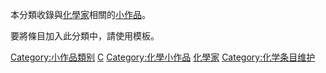 {{Catnav|頁面分類|自然科学|化学|化学小作品}}
{{Catnav|頁面分類|人类社会|知識|科学|科學小作品|科学家小作品}}
{{Catnav|頁面分類|人类社会|人物|人物小作品|各职业人物小作品|科学家小作品}}
{{Catnav|頁面分類|人类社会|人物|各職業人物|科学家|科学家小作品}}
{{Catnav|頁面分類|人类社会|人物|各職業人物|各职业人物小作品|科学家小作品}}
{{Catnav|頁面分類|人物|人物小作品|各职业人物小作品|科学家小作品}}
{{Catnav|頁面分類|人物|各職業人物|科学家|科学家小作品}}
{{Catnav|頁面分類|人物|各職業人物|各职业人物小作品|科学家小作品}}
{{hiddencat}}
本分類收錄與[[化學家|化學家]]相關的[[Wikipedia:小作品|小作品]]。

要將條目加入此分類中，請使用'''{{tl|化學家小作品}}'''模板。

[[Category:小作品類别|Category:小作品類别]]
[[Category:科學家小作品|C]]
[[Category:化學小作品|Category:化學小作品]]
[[Category:化學家|]]
[[Category:化学条目维护|Category:化学条目维护]]